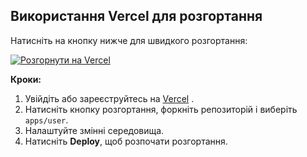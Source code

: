 ## Використання Vercel для розгортання

Натисніть на кнопку нижче для швидкого розгортання:

[![Розгорнути на Vercel](https://vercel.com/button)](https://vercel.com/new/clone?demo-description=PPanel%20is%20a%20pure%2C%20professional%2C%20and%20perfect%20open-source%20proxy%20panel%20tool%2C%20designed%20to%20be%20your%20ideal%20choice%20for%20learning%20and%20practical%20use&demo-image=https%3A%2F%2Furlscan.io%2Fliveshot%2F%3Fwidth%3D1920%26height%3D1080%26url%3Dhttps%3A%2F%2Fuser.ppanel.dev&demo-title=PPanel%20user%20Web&demo-url=https%3A%2F%2Fuser.ppanel.dev%2F&from=.&project-name=ppanel-user-web&repository-name=ppanel-web&repository-url=https%3A%2F%2Fgithub.com%2Fperfect-panel%2Fppanel-web&root-directory=apps%2Fuser&skippable-integrations=1)

**Кроки:**

1. Увійдіть або зареєструйтесь на [Vercel](https://vercel.com/) .
2. Натисніть кнопку розгортання, форкніть репозиторій і виберіть `apps/user`.
3. Налаштуйте змінні середовища.
4. Натисніть **Deploy**, щоб розпочати розгортання.


<Giscus />
